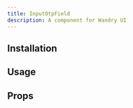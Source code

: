 ```yaml
---
title: InputOtpField
description: A component for Wandry UI
---
```


## Installation

<CodeBlockCommand
  __pnpm__="pnpm dlx shadcn@latest add https://wandry-ui.com/r/input-otp-field.json"
  __npm__="npx shadcn@latest add https://wandry-ui.com/r/input-otp-field.json"
  __bun__="bunx --bun shadcn@latest add https://wandry-ui.com/r/input-otp-field.json"
  __yarn__="yarn dlx shadcn@latest add https://wandry-ui.com/r/input-otp-field.json"
/>

## Usage

<ComponentPreview
  name="input-otp-field-demo"
  description="A component for Wandry UI"
  align="center"
/>

## Props

<AutoTypeTable
  path="registry/wandry-ui/input-otp-field.tsx"
  name="InputOtpFieldProps"
/>
